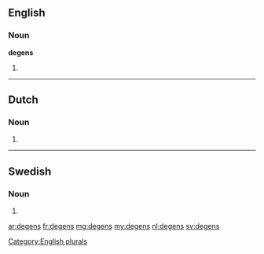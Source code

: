 ==English==

===Noun===
'''degens'''

# {{plural of|[[degen]]}}

[[Category:English plurals]]

----

==Dutch==
===Noun===
{{infl|nl}}

# {{nl-noun-form|pl=1|degen}}

----

==Swedish==

===Noun===
{{infl|sv|noun form}}

# {{sv-noun-form-def-gen|deg}}

[[ar:degens]]
[[fr:degens]]
[[mg:degens]]
[[my:degens]]
[[nl:degens]]
[[sv:degens]]